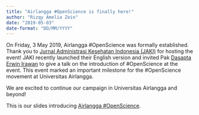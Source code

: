 ```yaml
---
title: "Airlangga #OpenScience is finally here!"
author: "Rizqy Amelia Zein"
date: "2019-05-03"
date-format: "DD/MM/YYYY"
---
```


On Friday, 3 May 2019, Airlangga #OpenScience was formally established. Thank you to [Jurnal Administrasi Kesehatan Indonesia (JAKI)](https://e-journal.unair.ac.id/jaki) for hosting the event! JAKI recently launched their English version and invited Pak [Dasapta Erwin Irawan](https://dasaptaerwin.net) to give a talk on the introduction of #OpenScience at the event. This event marked an important milestone for the #OpenScience movement at Universitas Airlangga.

We are excited to continue our campaign in Universitas Airlangga and beyond!

This is our slides introducing [Airlangga #OpenScience](../files/Perkenalan.pdf).